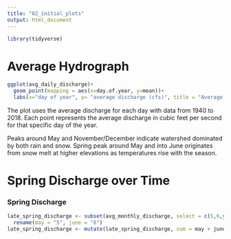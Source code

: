 ```yaml
---
title: "02_initial_plots"
output: html_document
---
```


```r
library(tidyverse)
```


# Average Hydrograph


```r
ggplot(avg_daily_discharge)+
  geom_point(mapping = aes(x=day.of.year, y=mean))+
  labs(x="day of year", y= "average discharge (cfs)", title = "Average Annual Hydrograph")
```

The plot uses the average discharge for each day with data from 1940 to 2018. Each point represents the average discharge in cubic feet per second for that specific day of the year.

Peaks around May and November/December indicate watershed dominated by both rain and snow. Spring peak around May and into June originates from snow melt at higher elevations as temperatures rise with the season.


# Spring Discharge over Time


### Spring Discharge

```r
late_spring_discharge <- subset(avg_monthly_discharge, select = c(5,6,year)) %>%
  rename(may = "5", june = "6")
late_spring_discharge <- mutate(late_spring_discharge, sum = may + june)
```

